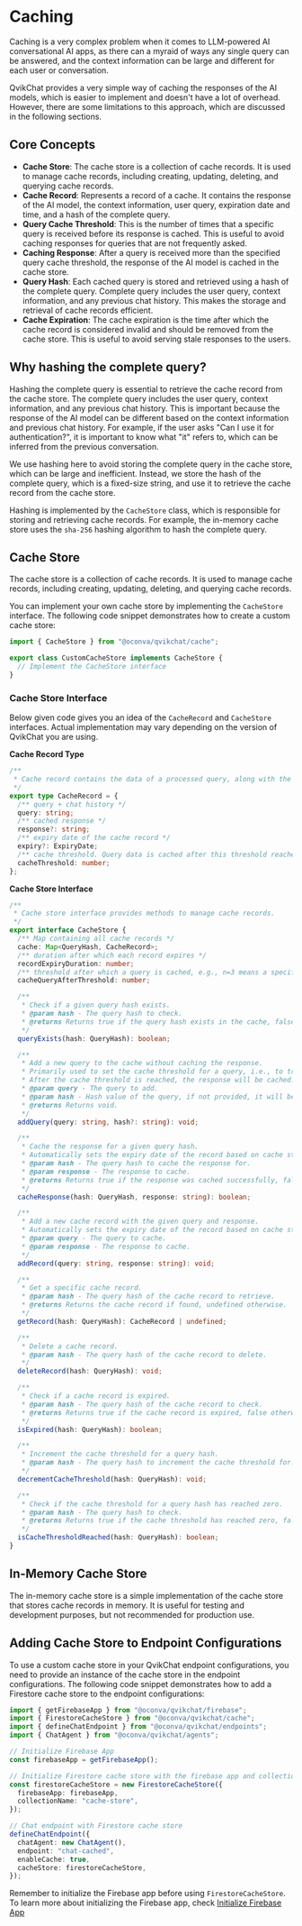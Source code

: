 # Caching

Caching is a very complex problem when it comes to LLM-powered AI conversational AI apps, as there can a myraid of ways any single query can be answered, and the context information can be large and different for each user or conversation.

QvikChat provides a very simple way of caching the responses of the AI models, which is easier to implement and doesn't have a lot of overhead. However, there are some limitations to this approach, which are discussed in the following sections.

## Core Concepts

- **Cache Store**: The cache store is a collection of cache records. It is used to manage cache records, including creating, updating, deleting, and querying cache records.
- **Cache Record**: Represents a record of a cache. It contains the response of the AI model, the context information, user query, expiration date and time, and a hash of the complete query.
- **Query Cache Threshold**: This is the number of times that a specific query is received before its response is cached. This is useful to avoid caching responses for queries that are not frequently asked.
- **Caching Response**: After a query is received more than the specified query cache threshold, the response of the AI model is cached in the cache store.
- **Query Hash**: Each cached query is stored and retrieved using a hash of the complete query. Complete query includes the user query, context information, and any previous chat history. This makes the storage and retrieval of cache records efficient.
- **Cache Expiration**: The cache expiration is the time after which the cache record is considered invalid and should be removed from the cache store. This is useful to avoid serving stale responses to the users.

## Why hashing the complete query?

Hashing the complete query is essential to retrieve the cache record from the cache store. The complete query includes the user query, context information, and any previous chat history. This is important because the response of the AI model can be different based on the context information and previous chat history. For example, if the user asks "Can I use it for authentication?", it is important to know what "it" refers to, which can be inferred from the previous conversation.

We use hashing here to avoid storing the complete query in the cache store, which can be large and inefficient. Instead, we store the hash of the complete query, which is a fixed-size string, and use it to retrieve the cache record from the cache store.

Hashing is implemented by the `CacheStore` class, which is responsible for storing and retrieving cache records. For example, the in-memory cache store uses the `sha-256` hashing algorithm to hash the complete query.

## Cache Store

The cache store is a collection of cache records. It is used to manage cache records, including creating, updating, deleting, and querying cache records.

You can implement your own cache store by implementing the `CacheStore` interface. The following code snippet demonstrates how to create a custom cache store:

```typescript copy
import { CacheStore } from "@oconva/qvikchat/cache";

export class CustomCacheStore implements CacheStore {
  // Implement the CacheStore interface
}
```

### Cache Store Interface

Below given code gives you an idea of the `CacheRecord` and `CacheStore` interfaces. Actual implementation may vary depending on the version of QvikChat you are using.

**Cache Record Type**

```typescript copy
/**
 * Cache record contains the data of a processed query, along with the expiry date of the record.
 */
export type CacheRecord = {
  /** query + chat history */
  query: string;
  /** cached response */
  response?: string;
  /** expiry date of the cache record */
  expiry?: ExpiryDate;
  /** cache threshold. Query data is cached after this threshold reaches zero. Avoids the need to cache all data for every query. */
  cacheThreshold: number;
};
```

**Cache Store Interface**

```typescript copy
/**
 * Cache store interface provides methods to manage cache records.
 */
export interface CacheStore {
  /** Map containing all cache records */
  cache: Map<QueryHash, CacheRecord>;
  /** duration after which each record expires */
  recordExpiryDuration: number;
  /** threshold after which a query is cached, e.g., n=3 means a specific query will be cached if received more than 3 times */
  cacheQueryAfterThreshold: number;

  /**
   * Check if a given query hash exists.
   * @param hash - The query hash to check.
   * @returns Returns true if the query hash exists in the cache, false otherwise.
   */
  queryExists(hash: QueryHash): boolean;

  /**
   * Add a new query to the cache without caching the response.
   * Primarily used to set the cache threshold for a query, i.e., to track the number of times this query is received.
   * After the cache threshold is reached, the response will be cached.
   * @param query - The query to add.
   * @param hash - Hash value of the query, if not provided, it will be generated.
   * @returns Returns void.
   */
  addQuery(query: string, hash?: string): void;

  /**
   * Cache the response for a given query hash.
   * Automatically sets the expiry date of the record based on cache store configurations.
   * @param hash - The query hash to cache the response for.
   * @param response - The response to cache.
   * @returns Returns true if the response was cached successfully, false otherwise.
   */
  cacheResponse(hash: QueryHash, response: string): boolean;

  /**
   * Add a new cache record with the given query and response.
   * Automatically sets the expiry date of the record based on cache store configurations.
   * @param query - The query to cache.
   * @param response - The response to cache.
   */
  addRecord(query: string, response: string): void;

  /**
   * Get a specific cache record.
   * @param hash - The query hash of the cache record to retrieve.
   * @returns Returns the cache record if found, undefined otherwise.
   */
  getRecord(hash: QueryHash): CacheRecord | undefined;

  /**
   * Delete a cache record.
   * @param hash - The query hash of the cache record to delete.
   */
  deleteRecord(hash: QueryHash): void;

  /**
   * Check if a cache record is expired.
   * @param hash - The query hash of the cache record to check.
   * @returns Returns true if the cache record is expired, false otherwise.
   */
  isExpired(hash: QueryHash): boolean;

  /**
   * Increment the cache threshold for a query hash.
   * @param hash - The query hash to increment the cache threshold for.
   */
  decrementCacheThreshold(hash: QueryHash): void;

  /**
   * Check if the cache threshold for a query hash has reached zero.
   * @param hash - The query hash to check.
   * @returns Returns true if the cache threshold has reached zero, false otherwise.
   */
  isCacheThresholdReached(hash: QueryHash): boolean;
}
```

## In-Memory Cache Store

The in-memory cache store is a simple implementation of the cache store that stores cache records in memory. It is useful for testing and development purposes, but not recommended for production use.

## Adding Cache Store to Endpoint Configurations

To use a custom cache store in your QvikChat endpoint configurations, you need to provide an instance of the cache store in the endpoint configurations. The following code snippet demonstrates how to add a Firestore cache store to the endpoint configurations:

```typescript copy {20}
import { getFirebaseApp } from "@oconva/qvikchat/firebase";
import { FirestoreCacheStore } from "@oconva/qvikchat/cache";
import { defineChatEndpoint } from "@oconva/qvikchat/endpoints";
import { ChatAgent } from "@oconva/qvikchat/agents";

// Initialize Firebase App
const firebaseApp = getFirebaseApp();

// Initialize Firestore cache store with the firebase app and collection name
const firestoreCacheStore = new FirestoreCacheStore({
  firebaseApp: firebaseApp,
  collectionName: "cache-store",
});

// Chat endpoint with Firestore cache store
defineChatEndpoint({
  chatAgent: new ChatAgent(),
  endpoint: "chat-cached",
  enableCache: true,
  cacheStore: firestoreCacheStore,
});
```

Remember to initialize the Firebase app before using `FirestoreCacheStore`. To learn more about initializing the Firebase app, check [Initialize Firebase App](/integrations/firebase#initialize-firebase-app)
